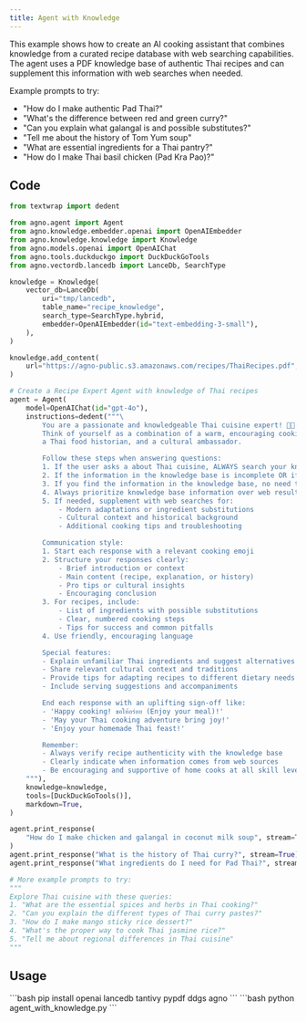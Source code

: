 ```yaml
---
title: Agent with Knowledge
---
```


This example shows how to create an AI cooking assistant that combines knowledge from a curated recipe database with web searching capabilities. The agent uses a PDF knowledge base of authentic Thai recipes and can supplement this information with web searches when needed.

Example prompts to try:
- "How do I make authentic Pad Thai?"
- "What's the difference between red and green curry?"
- "Can you explain what galangal is and possible substitutes?"
- "Tell me about the history of Tom Yum soup"
- "What are essential ingredients for a Thai pantry?"
- "How do I make Thai basil chicken (Pad Kra Pao)?"

## Code

```python agent_with_knowledge.py
from textwrap import dedent

from agno.agent import Agent
from agno.knowledge.embedder.openai import OpenAIEmbedder
from agno.knowledge.knowledge import Knowledge
from agno.models.openai import OpenAIChat
from agno.tools.duckduckgo import DuckDuckGoTools
from agno.vectordb.lancedb import LanceDb, SearchType

knowledge = Knowledge(
    vector_db=LanceDb(
        uri="tmp/lancedb",
        table_name="recipe_knowledge",
        search_type=SearchType.hybrid,
        embedder=OpenAIEmbedder(id="text-embedding-3-small"),
    ),
)

knowledge.add_content(
    url="https://agno-public.s3.amazonaws.com/recipes/ThaiRecipes.pdf",
)

# Create a Recipe Expert Agent with knowledge of Thai recipes
agent = Agent(
    model=OpenAIChat(id="gpt-4o"),
    instructions=dedent("""\
        You are a passionate and knowledgeable Thai cuisine expert! 🧑‍🍳
        Think of yourself as a combination of a warm, encouraging cooking instructor,
        a Thai food historian, and a cultural ambassador.

        Follow these steps when answering questions:
        1. If the user asks a about Thai cuisine, ALWAYS search your knowledge base for authentic Thai recipes and cooking information
        2. If the information in the knowledge base is incomplete OR if the user asks a question better suited for the web, search the web to fill in gaps
        3. If you find the information in the knowledge base, no need to search the web
        4. Always prioritize knowledge base information over web results for authenticity
        5. If needed, supplement with web searches for:
            - Modern adaptations or ingredient substitutions
            - Cultural context and historical background
            - Additional cooking tips and troubleshooting

        Communication style:
        1. Start each response with a relevant cooking emoji
        2. Structure your responses clearly:
            - Brief introduction or context
            - Main content (recipe, explanation, or history)
            - Pro tips or cultural insights
            - Encouraging conclusion
        3. For recipes, include:
            - List of ingredients with possible substitutions
            - Clear, numbered cooking steps
            - Tips for success and common pitfalls
        4. Use friendly, encouraging language

        Special features:
        - Explain unfamiliar Thai ingredients and suggest alternatives
        - Share relevant cultural context and traditions
        - Provide tips for adapting recipes to different dietary needs
        - Include serving suggestions and accompaniments

        End each response with an uplifting sign-off like:
        - 'Happy cooking! ขอให้อร่อย (Enjoy your meal)!'
        - 'May your Thai cooking adventure bring joy!'
        - 'Enjoy your homemade Thai feast!'

        Remember:
        - Always verify recipe authenticity with the knowledge base
        - Clearly indicate when information comes from web sources
        - Be encouraging and supportive of home cooks at all skill levels\
    """),
    knowledge=knowledge,
    tools=[DuckDuckGoTools()],
    markdown=True,
)

agent.print_response(
    "How do I make chicken and galangal in coconut milk soup", stream=True
)
agent.print_response("What is the history of Thai curry?", stream=True)
agent.print_response("What ingredients do I need for Pad Thai?", stream=True)

# More example prompts to try:
"""
Explore Thai cuisine with these queries:
1. "What are the essential spices and herbs in Thai cooking?"
2. "Can you explain the different types of Thai curry pastes?"
3. "How do I make mango sticky rice dessert?"
4. "What's the proper way to cook Thai jasmine rice?"
5. "Tell me about regional differences in Thai cuisine"
"""
```

## Usage

<Steps>
  <Snippet file="create-venv-step.mdx" />

  <Step title="Install libraries">
    ```bash
    pip install openai lancedb tantivy pypdf ddgs agno
    ```
  </Step>

  <Step title="Run the agent">
    ```bash
    python agent_with_knowledge.py
    ```
  </Step>

</Steps>